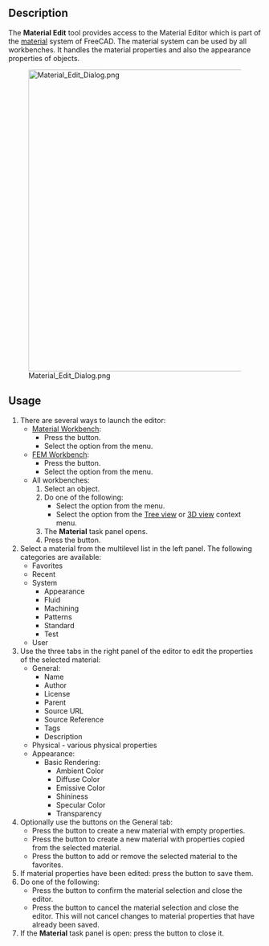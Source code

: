 <languages/>

{{Docnav
|
|
|[[Material_Workbench|Material]]
|IconL=
|IconR=
|IconC=Workbench_Material.svg
}}

{{GuiCommand
|Name=Material Edit
|MenuLocation=Materials → Edit<br>Model → Materials → Material Editor
|Workbenches=[[Material_Workbench|Material]], [[FEM_Workbench|FEM]]
|Version=1.0
|SeeAlso=[[FEM_MaterialEditor|FEM MaterialEditor]]
}}

==Description==

The '''Material Edit''' tool provides access to the Material Editor which is part of the [[Material|material]] system of FreeCAD. The material system can be used by all workbenches. It handles the material properties and also the appearance properties of objects.

[[Image:Material_Edit_Dialog.png|600px]]

==Usage==

# There are several ways to launch the editor:
#* [[Material_Workbench|Material Workbench]]:
#** Press the {{Button|[[Image:Material_Edit.svg|16px]] [[Material_Edit|Edit]]}} button.
#** Select the {{MenuCommand|Materials → [[Image:Material_Edit.svg|16px]] Edit}} option from the menu.
#* [[FEM_Workbench|FEM Workbench]]:
#** Press the {{Button|[[Image:FEM_MaterialEditor.svg|16px]] [[FEM_MaterialEditor|Material Editor]]}} button.
#** Select the {{MenuCommand|Model → Materials → [[Image:FEM_MaterialEditor.svg|16px]] Material Editor}} option from the menu.
#* All workbenches:
#*# Select an object.
#*# Do one of the following:
#*#* Select the {{MenuCommand|View → [[Image:Material_Edit.svg|16px]] Material}} option from the menu.
#*#* Select the {{MenuCommand|[[Image:Material_Edit.svg|16px]] Material}} option from the [[Tree_view|Tree view]] or [[3D_view|3D view]] context menu.
#*# The '''Material''' task panel opens.
#*# Press the {{Button|Launch Editor}} button.
# Select a material from the multilevel list in the left panel. The following categories are available:
#* Favorites
#* Recent
#* System
#** Appearance
#** Fluid
#** Machining
#** Patterns
#** Standard
#** Test
#* User
# Use the three tabs in the right panel of the editor to edit the properties of the selected material:
#* General:
#** Name
#** Author
#** License
#** Parent
#** Source URL
#** Source Reference
#** Tags
#** Description
#* Physical - various physical properties
#* Appearance:
#**Basic Rendering:
#*** Ambient Color
#*** Diffuse Color
#*** Emissive Color
#*** Shininess
#*** Specular Color
#*** Transparency
# Optionally use the buttons on the General tab:
#* Press the {{Button|New}} button to create a new material with empty properties.
#* Press the {{Button|Inherit New}} button to create a new material with properties copied from the selected material.
#* Press the {{Button|Toggle Favorite}} button to add or remove the selected material to the favorites.
# If material properties have been edited: press the {{Button|Save}} button to save them.
# Do one of the following:
#* Press the {{Button|OK}} button to confirm the material selection and close the editor.
#* Press the {{Button|Cancel}} button to cancel the material selection and close the editor. This will not cancel changes to material properties that have already been saved.
# If the '''Material''' task panel is open: press the {{Button|Close}} button to close it.


{{Docnav
|
|
|[[Material_Workbench|Material]]
|IconL=
|IconR=
|IconC=Workbench_Material.svg
}}

{{Userdocnavi}}